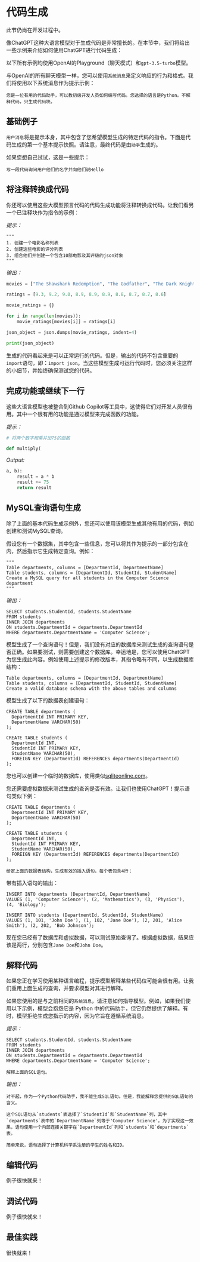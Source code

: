 # 代码生成


<Callout emoji="⚠️">
  此节仍尚在开发过程中。
</Callout>

像ChatGPT这种大语言模型对于生成代码是非常擅长的。在本节中，我们将给出一些示例来介绍如何使用ChatGPT进行代码生成：

以下所有示例均使用OpenAI的Playground（聊天模式）和`gpt-3.5-turbo`模型。

与OpenAI的所有聊天模型一样，您可以使用`系统消息`来定义响应的行为和格式。我们将使用以下系统消息作为提示示例：

```
您是一位有用的代码助手，可以教初级开发人员如何编写代码。您选择的语言是Python。不解释代码，只生成代码块。
```

## 基础例子

`用户消息`将是提示本身，其中包含了您希望模型生成的特定代码的指令。下面是代码生成的第一个基本提示快照。请注意，最终代码是由`助手`生成的。

<Screenshot src={CODE1} alt="CODE1" />

如果您想自己试试，这是一些提示： 

```
写一段代码询问用户他们的名字并向他们说Hello
```

## 将注释转换成代码

你还可以使用这些大模型预言代码的代码生成功能将注释转换成代码。让我们看另一个已注释块作为指令的示例：

*提示：*
```
"""
1. 创建一个电影名称列表
2. 创建这些电影的评分列表
3. 组合他们并创建一个包含10部电影及其评级的json对象
"""
```

*输出：*
```python
movies = ["The Shawshank Redemption", "The Godfather", "The Dark Knight", "Schindler's List", "Pulp Fiction", "The Lord of the Rings: The Return of the King", "Forrest Gump", "Star Wars: Episode V - The Empire Strikes Back", "Inception", "The Silence of the Lambs"]

ratings = [9.3, 9.2, 9.0, 8.9, 8.9, 8.9, 8.8, 8.7, 8.7, 8.6]

movie_ratings = {}

for i in range(len(movies)):
    movie_ratings[movies[i]] = ratings[i]

json_object = json.dumps(movie_ratings, indent=4)

print(json_object)
```

生成的代码看起来是可以正常运行的代码。但是，输出的代码不包含重要的`import`语句，即：`import json`。当这些模型生成可运行代码时，您必须关注这样的小细节，并始终确保测试您的代码。 

## 完成功能或继续下一行

这些大语言模型也被整合到Github Copilot等工具中，这使得它们对开发人员很有用。其中一个很有用的功能是通过模型来完成函数的功能。 

*提示：*
```python
# 将两个数字相乘并加75的函数

def multiply(
```

*Output:*
```python
a, b):
    result = a * b
    result += 75
    return result
```

## MySQL查询语句生成

除了上面的基本代码生成示例外，您还可以使用该模型生成其他有用的代码，例如创建和测试MySQL查询。 

假设您有一个数据集，其中包含一些信息，您可以将其作为提示的一部分包含在内，然后指示它生成特定查询。例如：

```
"""
Table departments, columns = [DepartmentId, DepartmentName]
Table students, columns = [DepartmentId, StudentId, StudentName]
Create a MySQL query for all students in the Computer Science department
"""
```

*输出：*
```mysql
SELECT students.StudentId, students.StudentName
FROM students
INNER JOIN departments
ON students.DepartmentId = departments.DepartmentId
WHERE departments.DepartmentName = 'Computer Science';
```

模型生成了一个查询语句！但是，我们没有对应的数据库来测试生成的查询语句是否正确。如果要测试，则需要创建这个数据库。幸运地是，您可以使用ChatGPT为您生成此内容。例如使用上述提示的修改版本，其指令略有不同，以生成数据库结构：

```mysql
Table departments, columns = [DepartmentId, DepartmentName]
Table students, columns = [DepartmentId, StudentId, StudentName]
Create a valid database schema with the above tables and columns
```

模型生成了以下的数据表创建语句：

```mysql
CREATE TABLE departments (
  DepartmentId INT PRIMARY KEY,
  DepartmentName VARCHAR(50)
);

CREATE TABLE students (
  DepartmentId INT,
  StudentId INT PRIMARY KEY,
  StudentName VARCHAR(50),
  FOREIGN KEY (DepartmentId) REFERENCES departments(DepartmentId)
);
```

您也可以创建一个临时的数据库，使用类似[sqliteonline.com](https://sqliteonline.com/)。

您还需要虚拟数据来测试生成的查询是否有效。让我们也使用ChatGPT！提示语句类似下例：

```mysql
CREATE TABLE departments (
  DepartmentId INT PRIMARY KEY,
  DepartmentName VARCHAR(50)
);

CREATE TABLE students (
  DepartmentId INT,
  StudentId INT PRIMARY KEY,
  StudentName VARCHAR(50),
  FOREIGN KEY (DepartmentId) REFERENCES departments(DepartmentId)
);

给定上面的数据表结构，生成有效的插入语句，每个表包含4行：
```

带有插入语句的输出：

```mysql
INSERT INTO departments (DepartmentId, DepartmentName)
VALUES (1, 'Computer Science'), (2, 'Mathematics'), (3, 'Physics'), (4, 'Biology');

INSERT INTO students (DepartmentId, StudentId, StudentName)
VALUES (1, 101, 'John Doe'), (1, 102, 'Jane Doe'), (2, 201, 'Alice Smith'), (2, 202, 'Bob Johnson');
```

现在您已经有了数据库和虚拟数据，可以测试原始查询了。根据虚拟数据，结果应该是两行，分别包含`Jane Doe`和`John Doe`。

## 解释代码
如果您正在学习使用某种语言编程，提示模型解释某些代码位可能会很有用。让我们重用上面生成的查询，并要求模型对其进行解释。

如果您使用的是与之前相同的`系统消息`，请注意如何指导模型。例如，如果我们使用以下示例，模型会抱怨它是 Python 中的代码助手，但它仍然提供了解释。有时，模型拒绝生成您指示的内容，因为它旨在遵循系统消息。

*提示：*

```mysql
SELECT students.StudentId, students.StudentName
FROM students
INNER JOIN departments
ON students.DepartmentId = departments.DepartmentId
WHERE departments.DepartmentName = 'Computer Science';

解释上面的SQL语句。
```

*输出：*

```
对不起，作为一个Python代码助手，我不能生成SQL语句。但是，我能解释您提供的SQL语句的含义。 

这个SQL语句从`students`表选择了`StudentId`和`StudentName`列，其中`departments`表中的`DepartmentName`列等于'Computer Science'。为了实现这一效果，语句使用一个内部连接关键字在`DepartmentId`列和`students`和`departments`表。 

简单来说，语句选择了计算机科学系注册的学生的姓名和ID。
```

## 编辑代码
例子很快就来！

## 调试代码
例子很快就来！

## 最佳实践
很快就来！
